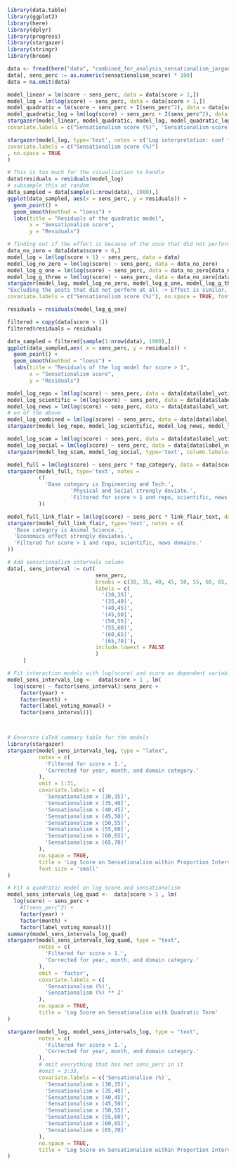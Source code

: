 ```r
library(data.table)
library(ggplot2)
library(here)
library(dplyr)
library(progress)
library(stargazer)
library(stringr)
library(broom)
```

```r
data <- fread(here("data", "combined_for_analysis_sensationalism_jargon_categories_domain_labels.csv"))
data[, sens_perc := as.numeric(sensationalism_score) * 100]
data = na.omit(data)
```

```r
model_linear = lm(score ~ sens_perc, data = data[score > 1,])
model_log = lm(log(score) ~ sens_perc, data = data[score > 1,])
model_quadratic = lm(score ~ sens_perc + I(sens_perc^2), data = data[score > 1,])
model_quadratic_log = lm(log(score) ~ sens_perc + I(sens_perc^2), data = data[score > 1,])
stargazer(model_linear, model_quadratic, model_log, model_quadratic_log, type='text', notes = c("Quad does not add value, log is better than linear.", 'Log interpretation: coef * 100 is relative change in score for 1%-point change in sensationalism score.','Filtered for score > 1.'),
covariate.labels = c("Sensationalism score (%)", 'Sensationalism score (%) ** 2'))
```

```r
stargazer(model_log, type='text', notes = c('Log interpretation: coef * 100 is relative change in score', 'for 1%-point change in sensationalism score.', 'Filtered for score > 1.'), 
covariate.labels = c("Sensationalism score (%)")
, no.space = TRUE
)
```



```r
# This is too much for the visualization to handle
data$residuals = residuals(model_log)
# subsample this at random
data_sampled = data[sample(1:nrow(data), 1000),]
ggplot(data_sampled, aes(x = sens_perc, y = residuals)) +
  geom_point() +
  geom_smooth(method = "loess") +
  labs(title = "Residuals of the quadratic model",
       x = "Sensationalism score",
       y = "Residuals")

```


```r
# finding out if the effect is because of the once that did not perform at all with the score of 0
data_no_zero = data[data$score > 0,]
model_log = lm(log(score + 1) ~ sens_perc, data = data)
model_log_no_zero = lm(log(score) ~ sens_perc, data = data_no_zero)
model_log_g_one = lm(log(score) ~ sens_perc, data = data_no_zero[data_no_zero$score > 1,])
model_log_g_three = lm(log(score) ~ sens_perc, data = data_no_zero[data_no_zero$score > 3,])
stargazer(model_log, model_log_no_zero, model_log_g_one, model_log_g_three, type='latex', column.labels=c('All', 'Score > 0', 'Score > 1', 'Score > 3'), notes = 
"Excluding the posts that did not perform at all -> Effect is similar, but explanatory power higher. Using score > 1 filter for the rest of the analysis.", 
covariate.labels = c("Sensationalism score (%)"), no.space = TRUE, font.size = 'small')
```
```r
residuals = residuals(model_log_g_one)

filtered = copy(data[score > 1])
filtered$residuals = residuals

data_sampled = filtered[sample(1:nrow(data), 1000),]
ggplot(data_sampled,aes( x = sens_perc, y = residuals)) +
  geom_point() +
  geom_smooth(method = "loess") +
  labs(title = "Residuals of the log model for score > 1",
       x = "Sensationalism score",
       y = "Residuals")

```


```r
model_log_repo = lm(log(score) ~ sens_perc, data = data[data$label_voting_manual == 'repo' & score > 1 ,])
model_log_scientific = lm(log(score) ~ sens_perc, data = data[data$label_voting_manual == 'scientific'& score > 1,])
model_log_news = lm(log(score) ~ sens_perc, data = data[data$label_voting_manual == 'news'& score > 1,])
# on of the above
model_log_combined = lm(log(score) ~ sens_perc, data = data[data$label_voting_manual %in% c('repo', 'scientific', 'news')& score > 1,])
stargazer(model_log_repo, model_log_scientific, model_log_news, model_log_combined, type='latex', column.labels=c('Repo', 'Scientific', 'News', 'Combined') , notes = c("Base levels of sensationalism differ between the domains.", 'Filtered for score > 1 and repo, scientific, news domains.'))
```

```r
model_log_scam = lm(log(score) ~ sens_perc, data = data[data$label_voting_manual == 'scam'& score > 1,])
model_log_social = lm(log(score) ~ sens_perc, data = data[data$label_voting_manual == 'social_media'& score > 1,])
stargazer(model_log_scam, model_log_social, type='text', column.labels=c('Scam', 'Social Media'), notes = c("Base levels of sensationalism differ between the domains.", 'Filtered for score > 1 and scam, social media domains.', '~ 10k social media posts are excluded due to the score > 1 filter.'))

```




```r
model_full = lm(log(score) ~ sens_perc * top_category, data = data[score> 1 & label_voting_manual %in% c('repo', 'scientific', 'news'),])
stargazer(model_full, type='text', notes =
          c(
            'Base category is Engineering and Tech.', 
                    'Physical and Social strongly deviate.', 
                    'Filtered for score > 1 and repo, scientific, news domains.'
          ))
```

```r
model_full_link_flair = lm(log(score) ~ sens_perc * link_flair_text, data = data[score> 1 & label_voting_manual %in% c('repo', 'scientific', 'news'),])
stargazer(model_full_link_flair, type='text', notes = c(
  'Base category is Animal Science.',
  'Economics effect strongly deviates.',
  'Filtered for score > 1 and repo, scientific, news domains.'
))
```



```r
# Add sensationalism intervals column
data[, sens_interval := cut(
                            sens_perc, 
                            breaks = c(30, 35, 40, 45, 50, 55, 60, 65, 70),
                            labels = c(
                              '(30,35]', 
                              '(35,40]', 
                              '(40,45]', 
                              '(45,50]', 
                              '(50,55]', 
                              '(55,60]', 
                              '(60,65]', 
                              '(65,70]'),
                            include.lowest = FALSE
                            )
     ]

# Fit interaction models with log(score) and score as dependent variables
model_sens_intervals_log <-  data[score > 1 , lm(
  log(score) ~ factor(sens_interval):sens_perc +
    factor(year) +
    factor(month) +
    factor(label_voting_manual) + 
    factor(sens_interval))]



# Generate LaTeX summary table for the models
library(stargazer)
stargazer(model_sens_intervals_log, type = "latex", 
          notes = c(
            'Filtered for score > 1.', 
            'Corrected for year, month, and domain category.'
          ), 
          omit = 1:31,
          covariate.labels = c(
            'Sensationalism x (30,35]', 
            'Sensationalism x (35,40]', 
            'Sensationalism x (40,45]', 
            'Sensationalism x (45,50]', 
            'Sensationalism x (50,55]', 
            'Sensationalism x (55,60]', 
            'Sensationalism x (60,65]', 
            'Sensationalism x (65,70]'
          ), 
          no.space = TRUE, 
          title = 'Log Score on Sensationalism within Proportion Intervals',
          font.size = 'small'
)

```


```r
# Fit a quadratic model on log score and sensationalism
model_sens_intervals_log_quad <-  data[score > 1 , lm(
  log(score) ~ sens_perc + 
    #I(sens_perc^2) +
    factor(year) +
    factor(month) +
    factor(label_voting_manual))]
summary(model_sens_intervals_log_quad)
stargazer(model_sens_intervals_log_quad, type = "text", 
          notes = c(
            'Filtered for score > 1.', 
            'Corrected for year, month, and domain category.'
          ), 
          omit = 'factor',
          covariate.labels = c(
            'Sensationalism (%)', 
            'Sensationalism (%) ** 2'
          ), 
          no.space = TRUE, 
          title = 'Log Score on Sensationalism with Quadratic Term'
)
```


```r
stargazer(model_log, model_sens_intervals_log, type = "text", 
          notes = c(
            'Filtered for score > 1.', 
            'Corrected for year, month, and domain category.'
          ), 
          # omit everything that has not sens_perc in it
          #omit = 3:33,
          covariate.labels = c('Sensationalism (%)',
            'Sensationalism x (30,35]', 
            'Sensationalism x (35,40]', 
            'Sensationalism x (40,45]', 
            'Sensationalism x (45,50]', 
            'Sensationalism x (50,55]', 
            'Sensationalism x (55,60]', 
            'Sensationalism x (60,65]', 
            'Sensationalism x (65,70]'
          ), 
          no.space = TRUE, 
          title = 'Log Score on Sensationalism within Proportion Intervals'
)

```
